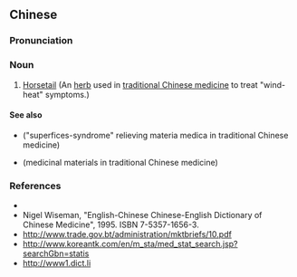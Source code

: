 {{also|木贼}}
==Chinese==
{{zh-forms|s=木贼}}

===Pronunciation===
{{zh-pron
|m=mùzéi
|mn=bo̍k-che̍k
|cat=n
}}

===Noun===
{{zh-noun}}

# [[Horsetail]] (An [[herb]] used in [[traditional Chinese medicine]] to treat "wind-heat" symptoms.)

====See also====
* {{l|zh|解表药}} ("superfices-syndrome" relieving materia medica in traditional Chinese medicine)
* {{l|zh|药材}} (medicinal materials in traditional Chinese medicine)

===References===
* {{pedialite|木贼|lang=zh}}
* Nigel Wiseman, "English-Chinese Chinese-English Dictionary of Chinese Medicine", 1995. ISBN 7-5357-1656-3.
* http://www.trade.gov.bt/administration/mktbriefs/10.pdf
* http://www.koreantk.com/en/m_sta/med_stat_search.jsp?searchGbn=statis
* http://www1.dict.li